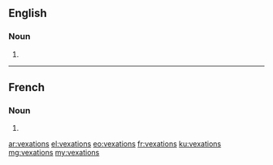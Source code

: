 ==English==

===Noun===
{{head|en|plural}}

# {{plural of|vexation|lang=en}}

----

==French==

===Noun===
{{head|fr|plural}}

# {{plural of|vexation|lang=fr}}

[[ar:vexations]]
[[el:vexations]]
[[eo:vexations]]
[[fr:vexations]]
[[ku:vexations]]
[[mg:vexations]]
[[my:vexations]]